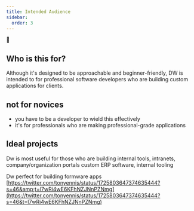 ```yaml
---
title: Intended Audience
sidebar:
  order: 3
---
```

🚜

## Who is this for?

Although it's designed to be approachable and beginner-friendly, DW is intended to for professional software developers who are building custom applications for clients.



## not for novices
- you have to be a developer to wield this effectively
- it's for professionals who are making professional-grade applications


## Ideal projects

Dw is most useful for those who are building internal tools, intranets, company/organization portals
custom ERP software, internal tooling


Dw perfect for building formware apps [https://twitter.com/tonyennis/status/1725803647374635444?s=46&amp;t=l7wRi4wE6KFhNZJNnPZNmg](https://twitter.com/tonyennis/status/1725803647374635444?s=46&t=l7wRi4wE6KFhNZJNnPZNmg)
